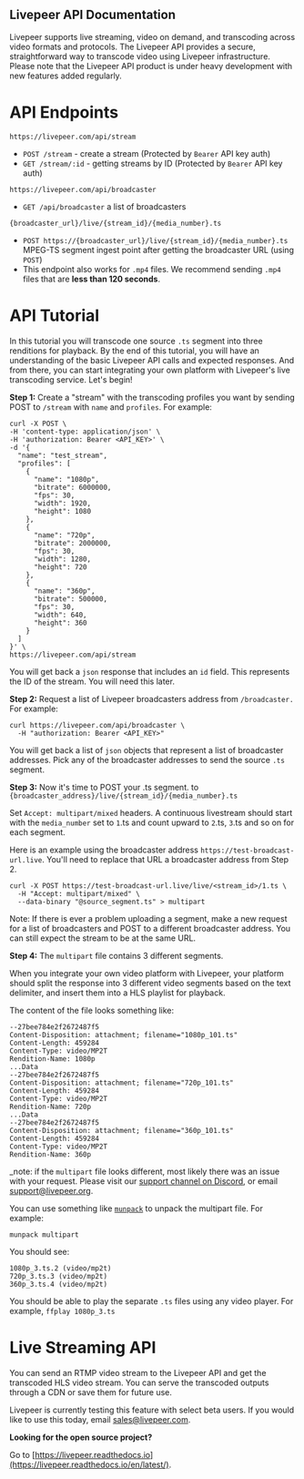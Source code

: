 ## Livepeer API Documentation

Livepeer supports live streaming, video on demand, and transcoding across video
formats and protocols. The Livepeer API provides a secure, straightforward way
to transcode video using Livepeer infrastructure. Please note that the Livepeer
API product is under heavy development with new features added regularly.

# API Endpoints

`https://livepeer.com/api/stream`

- `POST /stream` - create a stream (Protected by `Bearer` API key auth)
- `GET /stream/:id` - getting streams by ID (Protected by `Bearer` API key
  auth)

`https://livepeer.com/api/broadcaster`

- `GET /api/broadcaster` a list of broadcasters

`{broadcaster_url}/live/{stream_id}/{media_number}.ts`

- `POST https://{broadcaster_url}/live/{stream_id}/{media_number}.ts` MPEG-TS
  segment ingest point after getting the broadcaster URL (using `POST`)
- This endpoint also works for `.mp4` files.  We recommend sending `.mp4` files that are **less than 120 seconds**.

# API Tutorial

In this tutorial you will transcode one source `.ts` segment into three renditions 
for playback. By the end of this tutorial, you will have an understanding of the
basic Livepeer API calls and expected responses. And from there, you can start
integrating your own platform with Livepeer's live transcoding service. Let's
begin!

**Step 1:** Create a "stream" with the transcoding profiles you want by sending
POST to `/stream` with `name` and `profiles`. For example:

```shell
curl -X POST \
-H 'content-type: application/json' \
-H 'authorization: Bearer <API_KEY>' \
-d '{
  "name": "test_stream",
  "profiles": [
    {
      "name": "1080p",
      "bitrate": 6000000,
      "fps": 30,
      "width": 1920,
      "height": 1080
    },
    {
      "name": "720p",
      "bitrate": 2000000,
      "fps": 30,
      "width": 1280,
      "height": 720
    },
    {
      "name": "360p",
      "bitrate": 500000,
      "fps": 30,
      "width": 640,
      "height": 360
    }
  ]
}' \
https://livepeer.com/api/stream
```

You will get back a `json` response that includes an `id` field. This represents the ID of the stream. You will need this later.

**Step 2:** Request a list of Livepeer broadcasters address from `/broadcaster.`
For example:

```shell
curl https://livepeer.com/api/broadcaster \
  -H "authorization: Bearer <API_KEY>"
```

You will get back a list of `json` objects that represent a list of broadcaster addresses. Pick any of the broadcaster addresses to send the source `.ts` segment.

**Step 3:** Now it's time to POST your .ts segment. to
`{broadcaster_address}/live/{stream_id}/{media_number}.ts`

Set `Accept: multipart/mixed` headers. A continuous livestream should start with
the `media_number` set to `1`.ts and count upward to `2`.ts, `3`.ts and so on
for each segment.

Here is an example using the broadcaster address `https://test-broadcast-url.live`.
You'll need to replace that URL a broadcaster address from Step 2.

```shell
curl -X POST https://test-broadcast-url.live/live/<stream_id>/1.ts \
  -H "Accept: multipart/mixed" \
  --data-binary "@source_segment.ts" > multipart
```

Note: If there is ever a problem uploading a segment, make a new request for a
list of broadcasters and POST to a different broadcaster address. You can still 
expect the stream to be at the same URL.

**Step 4:** The `multipart` file contains 3 different segments. 

When you integrate your own video platform with Livepeer, your platform should
split the response into 3 different video segments based on the text delimiter,
and insert them into a HLS playlist for playback. 

The content of the file looks something like:
```
--27bee784e2f2672487f5
Content-Disposition: attachment; filename="1080p_101.ts"
Content-Length: 459284
Content-Type: video/MP2T
Rendition-Name: 1080p
...Data
--27bee784e2f2672487f5
Content-Disposition: attachment; filename="720p_101.ts"
Content-Length: 459284
Content-Type: video/MP2T
Rendition-Name: 720p
...Data
--27bee784e2f2672487f5
Content-Disposition: attachment; filename="360p_101.ts"
Content-Length: 459284
Content-Type: video/MP2T
Rendition-Name: 360p
```
_note: if the `multipart` file looks different, most likely there was an issue with your request.  Please visit our [support channel on Discord](https://discord.gg/98g8Dqn), or email support@livepeer.org.

You can use something like [`munpack`](https://linux.die.net/man/1/munpack) to unpack the multipart file. For example:
```
munpack multipart
```
You should see:
```
1080p_3.ts.2 (video/mp2t)
720p_3.ts.3 (video/mp2t)
360p_3.ts.4 (video/mp2t)
```

You should be able to play the separate `.ts` files using any video player.  For example, `ffplay 1080p_3.ts`

# Live Streaming API

You can send an RTMP video stream to the Livepeer API and get the transcoded 
HLS video stream. You can serve the transcoded outputs through a CDN or save them 
for future use.

Livepeer is currently testing this feature with select beta users. If you would
like to use this today, email [sales@livepeer.com](mailto:sales@livepeer.com?subject=[Beta%20request]%20RTMP%20API).


**Looking for the open source project?**

Go to [https://livepeer.readthedocs.io](https://livepeer.readthedocs.io/en/latest/).
